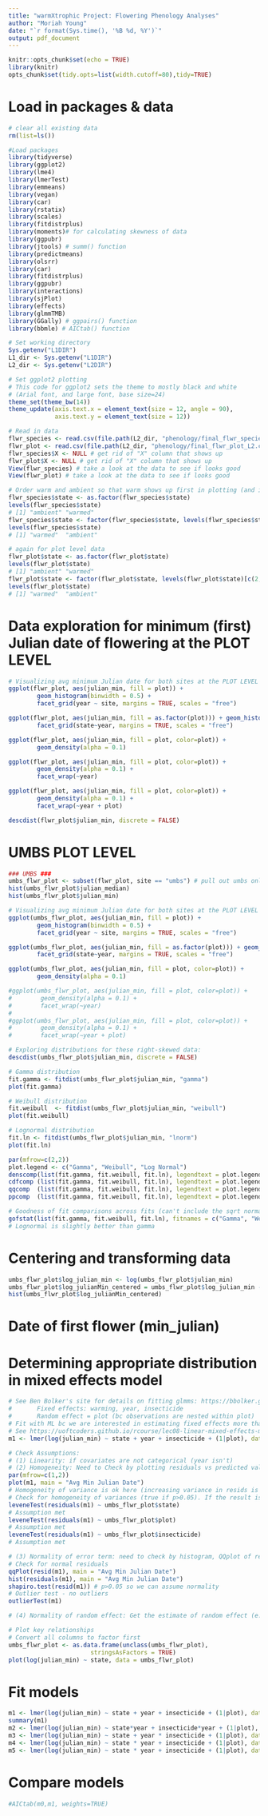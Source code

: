 ```yaml
---
title: "warmXtrophic Project: Flowering Phenology Analyses"
author: "Moriah Young"
date: "`r format(Sys.time(), '%B %d, %Y')`"
output: pdf_document
---
```


```r
knitr::opts_chunk$set(echo = TRUE)
library(knitr)
opts_chunk$set(tidy.opts=list(width.cutoff=80),tidy=TRUE)
```

# Load in packages & data
```r
# clear all existing data
rm(list=ls())

#Load packages
library(tidyverse)
library(ggplot2)
library(lme4)
library(lmerTest)
library(emmeans)
library(vegan)
library(car)
library(rstatix)
library(scales)
library(fitdistrplus)
library(moments)# for calculating skewness of data
library(ggpubr)
library(jtools) # summ() function
library(predictmeans)
library(olsrr)
library(car)
library(fitdistrplus)
library(ggpubr)
library(interactions)
library(sjPlot)
library(effects)
library(glmmTMB)
library(GGally) # ggpairs() function
library(bbmle) # AICtab() function

# Set working directory
Sys.getenv("L1DIR")
L1_dir <- Sys.getenv("L1DIR")
L2_dir <- Sys.getenv("L2DIR")

# Set ggplot2 plotting
# This code for ggplot2 sets the theme to mostly black and white 
# (Arial font, and large font, base size=24)
theme_set(theme_bw(14))
theme_update(axis.text.x = element_text(size = 12, angle = 90),
             axis.text.y = element_text(size = 12))

# Read in data
flwr_species <- read.csv(file.path(L2_dir, "phenology/final_flwr_species_L2.csv"))
flwr_plot <- read.csv(file.path(L2_dir, "phenology/final_flwr_plot_L2.csv"))
flwr_species$X <- NULL # get rid of "X" column that shows up
flwr_plot$X <- NULL # get rid of "X" column that shows up
View(flwr_species) # take a look at the data to see if looks good
View(flwr_plot) # take a look at the data to see if looks good

# Order warm and ambient so that warm shows up first in plotting (and is default is red = warm; blue = ambient). First make it a factor
flwr_species$state <- as.factor(flwr_species$state)
levels(flwr_species$state)
# [1] "ambient" "warmed" 
flwr_species$state <- factor(flwr_species$state, levels(flwr_species$state)[c(2,1)])
levels(flwr_species$state)
# [1] "warmed"  "ambient"

# again for plot level data
flwr_plot$state <- as.factor(flwr_plot$state)
levels(flwr_plot$state)
# [1] "ambient" "warmed" 
flwr_plot$state <- factor(flwr_plot$state, levels(flwr_plot$state)[c(2,1)])
levels(flwr_plot$state)
# [1] "warmed"  "ambient"
```

# Data exploration for minimum (first) Julian date of flowering at the PLOT LEVEL
```r
# Visualizing avg minimum Julian date for both sites at the PLOT LEVEL
ggplot(flwr_plot, aes(julian_min, fill = plot)) + 
        geom_histogram(binwidth = 0.5) + 
        facet_grid(year ~ site, margins = TRUE, scales = "free")

ggplot(flwr_plot, aes(julian_min, fill = as.factor(plot))) + geom_histogram(binwidth = 0.5) + 
        facet_grid(state~year, margins = TRUE, scales = "free")

ggplot(flwr_plot, aes(julian_min, fill = plot, color=plot)) +
        geom_density(alpha = 0.1)

ggplot(flwr_plot, aes(julian_min, fill = plot, color=plot)) +
        geom_density(alpha = 0.1) +
        facet_wrap(~year)

ggplot(flwr_plot, aes(julian_min, fill = plot, color=plot)) +
        geom_density(alpha = 0.1) +
        facet_wrap(~year + plot)

descdist(flwr_plot$julian_min, discrete = FALSE)
```

# UMBS PLOT LEVEL
```r
### UMBS ###
umbs_flwr_plot <- subset(flwr_plot, site == "umbs") # pull out umbs only data at plot level
hist(umbs_flwr_plot$julian_median)
hist(umbs_flwr_plot$julian_min)

# Visualizing avg minimum Julian date for both sites at the PLOT LEVEL
ggplot(umbs_flwr_plot, aes(julian_min, fill = plot)) + 
        geom_histogram(binwidth = 0.5) + 
        facet_grid(year ~ site, margins = TRUE, scales = "free")

ggplot(umbs_flwr_plot, aes(julian_min, fill = as.factor(plot))) + geom_histogram(binwidth = 0.5) + 
        facet_grid(state~year, margins = TRUE, scales = "free")

ggplot(umbs_flwr_plot, aes(julian_min, fill = plot, color=plot)) +
        geom_density(alpha = 0.1)

#ggplot(umbs_flwr_plot, aes(julian_min, fill = plot, color=plot)) +
#        geom_density(alpha = 0.1) +
#        facet_wrap(~year)
#
#ggplot(umbs_flwr_plot, aes(julian_min, fill = plot, color=plot)) +
#        geom_density(alpha = 0.1) +
#        facet_wrap(~year + plot)

# Exploring distributions for these right-skewed data:
descdist(umbs_flwr_plot$julian_min, discrete = FALSE)

# Gamma distribution 
fit.gamma <- fitdist(umbs_flwr_plot$julian_min, "gamma")
plot(fit.gamma)

# Weibull distribution
fit.weibull  <- fitdist(umbs_flwr_plot$julian_min, "weibull")
plot(fit.weibull)

# Lognormal distribution 
fit.ln <- fitdist(umbs_flwr_plot$julian_min, "lnorm")
plot(fit.ln)

par(mfrow=c(2,2))
plot.legend <- c("Gamma", "Weibull", "Log Normal")
denscomp(list(fit.gamma, fit.weibull, fit.ln), legendtext = plot.legend)
cdfcomp (list(fit.gamma, fit.weibull, fit.ln), legendtext = plot.legend)
qqcomp  (list(fit.gamma, fit.weibull, fit.ln), legendtext = plot.legend)
ppcomp  (list(fit.gamma, fit.weibull, fit.ln), legendtext = plot.legend)

# Goodness of fit comparisons across fits (can't include the sqrt normal bc it becomes diff response values)
gofstat(list(fit.gamma, fit.weibull, fit.ln), fitnames = c("Gamma", "Weibull", "Log Normal"))
# Lognormal is slightly better than gamma
```

# Centering and transforming data
```r
umbs_flwr_plot$log_julian_min <- log(umbs_flwr_plot$julian_min)
umbs_flwr_plot$log_julianMin_centered = umbs_flwr_plot$log_julian_min - mean(umbs_flwr_plot$log_julian_min)
hist(umbs_flwr_plot$log_julianMin_centered)
```

# Date of first flower (min_julian)
# Determining appropriate distribution in mixed effects model
```r
# See Ben Bolker's site for details on fitting glmms: https://bbolker.github.io/mixedmodels-misc/glmmFAQ.html
#       Fixed effects: warming, year, insecticide
#       Random effect = plot (bc observations are nested within plot)
# Fit with ML bc we are interested in estimating fixed effects more than random effects
# See https://uoftcoders.github.io/rcourse/lec08-linear-mixed-effects-models.html for more details 
m1 <- lmer(log(julian_min) ~ state + year + insecticide + (1|plot), data = umbs_flwr_plot, REML=FALSE)

# Check Assumptions:
# (1) Linearity: if covariates are not categorical (year isn't)
# (2) Homogeneity: Need to Check by plotting residuals vs predicted values.
par(mfrow=c(1,2))
plot(m1, main = "Avg Min Julian Date")
# Homogeneity of variance is ok here (increasing variance in resids is not increasing with fitted values)
# Check for homogeneity of variances (true if p>0.05). If the result is not significant, the assumption of equal variances (homoscedasticity) is met (no significant difference between the group variances).
leveneTest(residuals(m1) ~ umbs_flwr_plot$state)
# Assumption met
leveneTest(residuals(m1) ~ umbs_flwr_plot$plot)
# Assumption met
leveneTest(residuals(m1) ~ umbs_flwr_plot$insecticide)
# Assumption met

# (3) Normality of error term: need to check by histogram, QQplot of residuals, could do Kolmogorov-Smirnov test.
# Check for normal residuals
qqPlot(resid(m1), main = "Avg Min Julian Date")
hist(residuals(m1), main = "Avg Min Julian Date")
shapiro.test(resid(m1)) # p>0.05 so we can assume normality
# Outlier test - no outliers
outlierTest(m1)

# (4) Normality of random effect: Get the estimate of random effect (e.g., random intercepts), and check them as you would check the residual. [***need to do for final model]
```


```r
# Plot key relationships
# Convert all columns to factor first
umbs_flwr_plot <- as.data.frame(unclass(umbs_flwr_plot),
                       stringsAsFactors = TRUE)
plot(log(julian_min) ~ state, data = umbs_flwr_plot)
```

# Fit models
```r
m1 <- lmer(log(julian_min) ~ state + year + insecticide + (1|plot), data = umbs_flwr_plot, REML=FALSE)
summary(m1)
m2 <- lmer(log(julian_min) ~ state*year + insecticide*year + (1|plot), data = umbs_flwr_plot, REML=FALSE)
m3 <- lmer(log(julian_min) ~ state + year * insecticide + (1|plot), data = umbs_flwr_plot, REML=FALSE)
m4 <- lmer(log(julian_min) ~ state * year + insecticide + (1|plot), data = umbs_flwr_plot, REML=FALSE)
m5 <- lmer(log(julian_min) ~ state * year + insecticide + (1|plot), data = umbs_flwr_plot, REML=FALSE)
```

# Compare models
```r
#AICtab(m0,m1, weights=TRUE)
```

